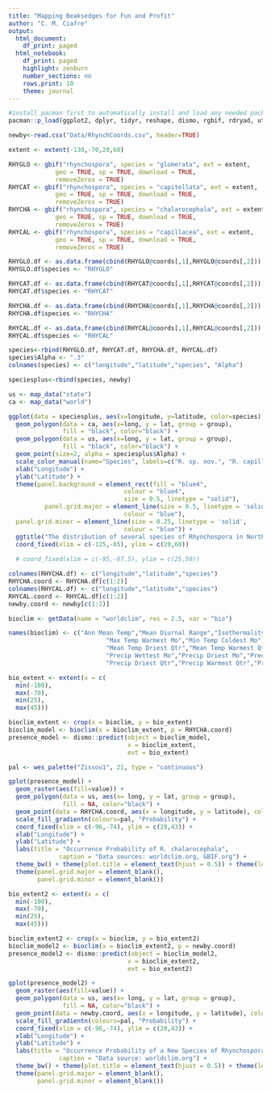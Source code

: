 ```yaml
---
title: "Mapping Beaksedges for Fun and Profit"
author: "C. M. Ciafre"
output:
  html_document:
    df_print: paged
  html_notebook:
    df_print: paged
    highlight: zenburn
    number_sections: no
    rows.print: 10
    theme: journal
---
```

```r
#install pacman first to automatically install and load any needed packages
pacman::p_load(ggplot2, dplyr, tidyr, reshape, dismo, rgbif, rdryad, utils, readxl, ggridges, viridis, rasterVis, wesanderson)

newby<-read.csv("Data/RhynchCoords.csv", header=TRUE)
```

```r
extent <- extent(-130,-70,20,60)

RHYGLO <- gbif("rhynchospora", species = "glomerata", ext = extent,
             geo = TRUE, sp = TRUE, download = TRUE,
             removeZeros = TRUE)
RHYCAT <- gbif("rhynchospora", species = "capitellata", ext = extent,
             geo = TRUE, sp = TRUE, download = TRUE,
             removeZeros = TRUE)
RHYCHA <- gbif("rhynchospora", species = "chalarocephala", ext = extent,
             geo = TRUE, sp = TRUE, download = TRUE,
             removeZeros = TRUE)
RHYCAL <- gbif("rhynchospora", species = "capillacea", ext = extent,
             geo = TRUE, sp = TRUE, download = TRUE,
             removeZeros = TRUE)
```

```r
RHYGLO.df <- as.data.frame(cbind(RHYGLO@coords[,1],RHYGLO@coords[,2]))
RHYGLO.df$species <- "RHYGLO"

RHYCAT.df <- as.data.frame(cbind(RHYCAT@coords[,1],RHYCAT@coords[,2]))
RHYCAT.df$species <- "RHYCAT"

RHYCHA.df <- as.data.frame(cbind(RHYCHA@coords[,1],RHYCHA@coords[,2]))
RHYCHA.df$species <- "RHYCHA"

RHYCAL.df <- as.data.frame(cbind(RHYCAL@coords[,1],RHYCAL@coords[,2]))
RHYCAL.df$species <- "RHYCAL"

species<-rbind(RHYGLO.df, RHYCAT.df, RHYCHA.df, RHYCAL.df)
species$Alpha <- ".3"
colnames(species) <- c("longitude","latitude","species", "Alpha")

speciesplus<-rbind(species, newby)
```

```r
us <- map_data("state")
ca <- map_data("world")

ggplot(data = speciesplus, aes(x=longitude, y=latitude, color=species)) +
  geom_polygon(data = ca, aes(x=long, y = lat, group = group),
               fill = "black", color="black") +
  geom_polygon(data = us, aes(x=long, y = lat, group = group),
               fill = "black", color="black") +
  geom_point(size=2, alpha = speciesplus$Alpha) + 
  scale_color_manual(name="Species", labels=c("R. sp. nov.", "R. capillacea","R. capitellata","R. chalarocephala", "R. glomerata"), values=c("white", "deeppink1","darkgoldenrod2","darkturquoise", "brown3")) +
  xlab("Longitude") + 
  ylab("Latitude") +
  theme(panel.background = element_rect(fill = "blue4",
                                colour = "blue4",
                                size = 0.5, linetype = "solid"),
          panel.grid.major = element_line(size = 0.5, linetype = 'solid',
                                colour = "blue"), 
  panel.grid.minor = element_line(size = 0.25, linetype = 'solid',
                                colour = "blue")) +
  ggtitle("The distribution of several species of Rhynchospora in North America") +
  coord_fixed(xlim = c(-125,-65), ylim = c(20,60))
  
  # coord_fixed(xlim = c(-95,-67.5), ylim = c(25,50)) 
```


```r
colnames(RHYCHA.df) <- c("longitude","latitude","species")
RHYCHA.coord <- RHYCHA.df[c(1:2)]
colnames(RHYCAL.df) <- c("longitude","latitude","species")
RHYCAL.coord <- RHYCAL.df[c(1:2)]
newby.coord <- newby[c(1:2)]
```

```r
bioclim <- getData(name = "worldclim", res = 2.5, var = "bio")

names(bioclim) <- c("Ann Mean Temp","Mean Diurnal Range","Isothermality","Temperature Seasonality",
                           "Max Temp Warmest Mo","Min Temp Coldest Mo","Ann Temp Range","Mean Temp Wettest Qtr",
                           "Mean Temp Driest Qtr","Mean Temp Warmest Qtr","Mean Temp Coldest Qtr","Annual Precip",
                           "Precip Wettest Mo","Precip Driest Mo","Precip Seasonality","Precip Wettest Qtr",
                           "Precip Driest Qtr","Precip Warmest Qtr","Precip Coldest Qtr")
```

```r
bio_extent <- extent(x = c(
  min(-100),
  max(-70),
  min(25),
  max(45)))

bioclim_extent <- crop(x = bioclim, y = bio_extent)
bioclim_model <- bioclim(x = bioclim_extent, p = RHYCHA.coord)
presence_model <- dismo::predict(object = bioclim_model, 
                                 x = bioclim_extent, 
                                 ext = bio_extent)
```

```r
pal <- wes_palette("Zissou1", 21, type = "continuous")

gplot(presence_model) + 
  geom_raster(aes(fill=value)) +
  geom_polygon(data = us, aes(x= long, y = lat, group = group),
               fill = NA, color="black") +
  geom_point(data = RHYCHA.coord, aes(x = longitude, y = latitude), color = "black", alpha = .4, size=2) +
  scale_fill_gradientn(colours=pal, "Probability") +
  coord_fixed(xlim = c(-96,-74), ylim = c(28,43)) +
  xlab("Longitude") + 
  ylab("Latitude") + 
  labs(title = "Occurrence Probability of R. chalarocephala",
              caption = "Data sources: worldclim.org, GBIF.org") +
  theme_bw() + theme(plot.title = element_text(hjust = 0.5)) + theme(legend.position = "right") +
  theme(panel.grid.major = element_blank(), 
        panel.grid.minor = element_blank())
```

```r
bio_extent2 <- extent(x = c(
  min(-100),
  max(-70),
  min(25),
  max(45)))

bioclim_extent2 <- crop(x = bioclim, y = bio_extent2)
bioclim_model2 <- bioclim(x = bioclim_extent2, p = newby.coord)
presence_model2 <- dismo::predict(object = bioclim_model2, 
                                 x = bioclim_extent2, 
                                 ext = bio_extent2)
```

```r
gplot(presence_model2) + 
  geom_raster(aes(fill=value)) +
  geom_polygon(data = us, aes(x= long, y = lat, group = group),
               fill = NA, color="black") +
  geom_point(data = newby.coord, aes(x = longitude, y = latitude), color = "black", alpha = .5, size=2) +
  scale_fill_gradientn(colours=pal, "Probability") +
  coord_fixed(xlim = c(-96,-74), ylim = c(28,43)) +
  xlab("Longitude") + 
  ylab("Latitude") + 
  labs(title = "Occurrence Probability of a New Species of Rhynchospora",
              caption = "Data source: worldclim.org") +
  theme_bw() + theme(plot.title = element_text(hjust = 0.5)) + theme(legend.position = "right") +
  theme(panel.grid.major = element_blank(), 
        panel.grid.minor = element_blank())
```